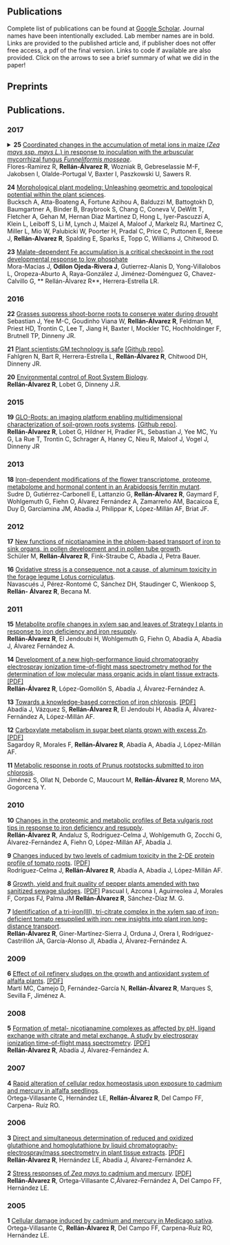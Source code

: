<!-- break -->
<br>
<br>
<br>
<!-- break -->

Publications
--------------------

Complete list of publications can be found at [Google Scholar](https://scholar.google.com.mx/citations?user=hdSIEUAAAAAJ&hl=en). Journal names have been intentionally excluded. Lab member names are in bold. Links are provided to the published article and, if publisher does not offer free access, a pdf of the final version. Links to code if available are also provided.
Click on the arrows to see a brief summary of what we did in the paper!

## Preprints



## Publications.

### 2017

<details>
    <summary>
**25** [Coordinated changes in the accumulation of metal ions in maize (*Zea mays ssp. mays L.*) in response to inoculation with the arbuscular mycorrhizal fungus *Funneliformis mosseae*](https://academic.oup.com/pcp/article-abstract/doi/10.1093/pcp/pcx100/4060515/Co-ordinated-Changes-in-the-Accumulation-of-Metal?redirectedFrom=fulltext).  
Flores-Ramirez R, **Rellán-Álvarez R**, Wozniak B, Gebreselassie M-F, Jakobsen I, Olalde-Portugal V, Baxter I, Paszkowski U, Sawers R.</summary>
 <p style="margin-left: 30px">We study the effect of mycorrizhal colonization on the ionome of a maize diversity panel a found patterns of coordinated changes among ions with similar biochemical properties </p></details>

**24** [Morphological plant modeling: Unleashing geometric and topological potential within the plant sciences](http://journal.frontiersin.org/article/10.3389/fpls.2017.00900/abstract).  
Bucksch A, Atta-Boateng A, Fortune Azihou A, Balduzzi M, Battogtokh D, Baumgartner A, Binder B, Braybrook S, Chang C, Coneva V, DeWitt T, Fletcher A, Gehan M, Hernan Diaz Martinez D, Hong L, Iyer-Pascuzzi A, Klein L, Leiboff S, Li M, Lynch J, Maizel A, Maloof J, Markelz RJ, Martinez C, Miller L, Mio W, Palubicki W, Poorter H, Pradal C, Price C, Puttonen E, Reese J, **Rellán-Alvarez R**, Spalding E, Sparks E, Topp C, Williams J, Chitwood D.

**23** [Malate-dependent Fe accumulation is a critical checkpoint in the root developmental response to low phosphate](http://www.pnas.org/content/114/17/E3563)  
Mora-Macias J, **Odilon Ojeda-Rivera J**, Gutierrez-Alanis D, Yong-Villalobos L, Oropeza-Aburto A, Raya-González J, Jiménez-Doménguez G, Chavez-Calvillo G, ** Rellán-Álvarez R**, Herrera-Estrella LR.

### 2016

**22** [Grasses suppress shoot-borne roots to conserve water during drought](http://www.pnas.org/content/113/31/8861.full)  
Sebastian J, Yee M-C, Goudinho Viana W, **Rellán-Álvarez R**, Feldman M, Priest HD, Trontin C, Lee T, Jiang H, Baxter I, Mockler TC, Hochholdinger F, Brutnell TP, Dinneny JR.

**21** [Plant scientists:GM technology is safe](http://science.sciencemag.org/content/351/6275/824.1) [[Github repo]](https://github.com/nfahlgren/plant_scientists_support_gmo/blob/master/submitted_article.md).  
Fahlgren N, Bart R, Herrera-Estrella L, **Rellán-Álvarez R**, Chitwood DH, Dinneny JR.  

**20** [Environmental control of Root System Biology](http://arjournals.annualreviews.org/eprint/IZTJBGTdd3P8yv4MCmFP/full/10.1146/annurev-arplant-043015-111848).  
**Rellán-Álvarez R**, Lobet G, Dinneny J.R.

### 2015

**19** [GLO-Roots: an imaging platform enabling multidimensional characterization of soil-grown roots systems](http://dx.doi.org/10.7554/eLife.07597). [[Github repo]](https://github.com/rr-lab/GLO-Roots).  
**Rellán-Álvarez R**, Lobet G, Hildner H, Pradier PL, Sebastian J, Yee MC, Yu G, La Rue T, Trontin C, Schrager A, Haney C, Nieu R, Maloof J, Vogel J, Dinneny JR

### 2013

**18** [Iron-dependent modifications of the flower transcriptome, proteome, metabolome and hormonal content in an Arabidopsis ferritin mutant](http://jxb.oxfordjournals.org/content/early/2013/05/15/jxb.ert112.abstract).  
Sudre D, Gutiérrez-Carbonell E, Lattanzio G, **Rellán-Álvarez R**, Gaymard F, Wohlgemuth G, Fiehn O, Álvarez Fernández A, Zamarreño AM, Bacaicoa E, Duy D, Garcíamina JM, Abadía J, Philippar K, López-Millán AF, Briat JF.

### 2012

**17** [New functions of nicotianamine in the phloem-based transport of iron to sink organs, in pollen development and in pollen tube growth](www.plantcell.org/content/24/6/2380.abstract).  
Schüler M, **Rellán-Álvarez R**, Fink-Straube C, Abadía J, Petra Bauer.

**16** [Oxidative stress is a consequence, not a cause, of aluminum toxicity in the forage legume Lotus corniculatus](http://onlinelibrary.wiley.com/doi/10.1111/j.1469-8137.2011.03978.x/abstract).  
Navascués J, Pérez-Rontomé C, Sánchez DH, Staudinger C, Wienkoop S, **Rellán- Álvarez R**, Becana M.

### 2011

**15** [Metabolite profile changes in xylem sap and leaves of Strategy I plants in response to iron deficiency and iron resupply](http://www.frontiersin.org/Plant_Nutrition/10.3389/fpls.2011.00066/abstract).  
**Rellán-Álvarez R**, El Jendoubi H, Wohlgemuth G, Fiehn O, Abadía A, Abadía J, Álvarez Fernández A.

**14** [Development of a new high-performance liquid chromatography electrospray ionization time-of-flight mass spectrometry method for the determination of low molecular mass organic acids in plant tissue extracts](http://pubs.acs.org/doi/abs/10.1021/jf200482a). [[PDF]](pdfs/14-2011-rra.pdf)  
**Rellán-Álvarez R**, López-Gomollón S, Abadía J, Álvarez-Fernández A.  

**13** [Towards a knowledge-based correction of iron chlorosis](http://www.sciencedirect.com/science/article/pii/S0981942811000428). [[PDF]](pdfs/13-2011-abadia.pdf)    
Abadía J, Vázquez S, **Rellán-Álvarez R**, El Jendoubi H, Abadía A, Álvarez- Fernández A, López-Millán AF.

**12** [Carboxylate metabolism in sugar beet plants grown with excess Zn](http://www.sciencedirect.com/science/article/pii/S0176161710005511). [[PDF]](pdfs/12-2011-sagardoy.pdf)  
Sagardoy R, Morales F, **Rellán-Álvarez R**, Abadía A, Abadía J, López-Millán AF.

**11** [Metabolic response in roots of Prunus rootstocks submitted to iron chlorosis](http://www.sciencedirect.com/science/article/pii/S0176161710004165).  
Jiménez S, Ollat N, Deborde C, Maucourt M, **Rellán-Álvarez R**, Moreno MA, Gogorcena Y.

### 2010

**10** [Changes in the proteomic and metabolic profiles of Beta vulgaris root tips in response to iron deficiency and resupply](http://www.biomedcentral.com/1471-2229/10/120).  
**Rellán-Álvarez R**, Andaluz S, Rodríguez-Celma J, Wohlgemuth G, Zocchi G, Álvarez-Fernández A, Fiehn O, López-Millán AF, Abadía J.

**9** [Changes induced by two levels of cadmium toxicity in the 2-DE protein profile of tomato roots](http://www.sciencedirect.com/science/article/pii/S1874391910001351). [[PDF]](pdfs/09-2010-rod-celma.pdf)  
Rodríguez-Celma J, **Rellán-Álvarez R**, Abadía A, Abadía J, López-Millán AF.

**8** [Growth, yield and fruit quality of pepper plants amended with two sanitized sewage sludges](http://pubs.acs.org/doi/abs/10.1021/jf100282f). [[PDF]](pdfs/08-2010-pascual.pdf)
Pascual I, Azcona I, Aguirreolea J, Morales F, Corpas FJ, Palma JM **Rellán-Álvarez R**, Sánchez-Díaz M. G.  

**7** [Identification of a tri-iron(III), tri-citrate complex in the xylem sap of iron-deficient tomato resupplied with iron: new insights into plant iron long-distance transport](http://pcp.oxfordjournals.org/content/51/1/91.long).  
**Rellán-Álvarez R**, Giner-Martínez-Sierra J, Orduna J, Orera I, Rodríguez- Castrillón JA, García-Alonso JI, Abadía J, Álvarez-Fernández A.

### 2009

**6** [Effect of oil refinery sludges on the growth and antioxidant system of alfalfa plants](http://www.sciencedirect.com/science/article/pii/S0304389409010152). [[PDF]](pdfs/06-2009-marti.pdf)  
Martí MC, Camejo D, Fernández-García N, **Rellán-Álvarez R**, Marques S, Sevilla F, Jiménez A.

### 2008

**5** [Formation of metal- nicotianamine complexes as affected by pH, ligand exchange with citrate and metal exchange. A study by electrospray ionization time-of-flight mass spectrometry](http://onlinelibrary.wiley.com/doi/10.1002/rcm.3523/abstract). [[PDF]](pdfs/05-2008-rra.pdf)  
**Rellán-Álvarez R**, Abadía J, Álvarez-Fernández A.

### 2007

**4** [Rapid alteration of cellular redox homeostasis upon exposure to cadmium and mercury in alfalfa seedlings](http://onlinelibrary.wiley.com/doi/10.1111/j.1469-8137.2007.02162.x/full).  
Ortega-Villasante C, Hernández LE, **Rellán-Álvarez R**, Del Campo FF, Carpena- Ruíz RO.

### 2006

**3** [Direct and simultaneous determination of reduced and oxidized glutathione and homoglutathione by liquid chromatography-electrospray/mass spectrometry in plant tissue extracts](http://www.sciencedirect.com/science/article/pii/S0003269706004015). [[PDF]](pdfs/03-2006-rra.pdf)  
**Rellán-Álvarez R**, Hernández LE, Abadía J, Álvarez-Fernández A.

**2** [Stress responses of *Zea mays* to cadmium and mercury](http://rd.springer.com/article/10.1007/s11104-005-3900-1). [[PDF]](pdfs/02-2006-rra.pdf)  
**Rellán-Álvarez R**, Ortega-Villasante C,Álvarez-Fernández A, Del Campo FF, Hernández LE.

### 2005

**1** [Cellular damage induced by cadmium and mercury in Medicago sativa](http://jxb.oxfordjournals.org/content/56/418/2239.abstract).  
Ortega-Villasante C, **Rellán-Álvarez R**, Del Campo FF, Carpena-Ruíz RO, Hernández LE.
